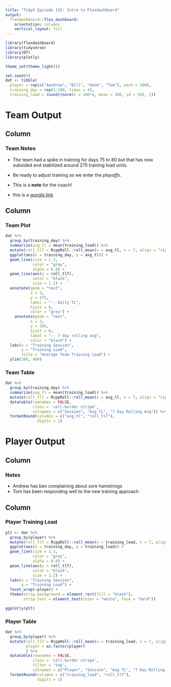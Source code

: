 ```yaml
---
title: "TidyX Episode 133: Intro to Flexdashboard"
output: 
  flexdashboard::flex_dashboard:
    orientation: columns
    vertical_layout: fill
---
```


```r
library(flexdashboard)
library(tidyverse)
library(DT)
library(plotly)

theme_set(theme_light())

set.seed(6)
dat <- tibble(
  player = rep(c("Aandrew", "Bill", "Hank", "Tom"), each = 100),
  training_day = rep(1:100, times = 4),
  training_load = round(rnorm(n = 100*4, mean = 300, sd = 50), 1))

```


Team Output
=======================================================================

Column {data-width=30}
-----------------------------------------------------------------------

### Team Notes

* The team had a spike in training for days 75 to 80 but that has now 
subsided and stabilized around 275 training load units.

* Be ready to adjust training as we enter the *playoffs*.

* This is a __note__ for the coach!

* this is a [google link](www.google.com)


Column {data-width=70}
-----------------------------------------------------------------------

### Team Plot

```r

dat %>%
  group_by(training_day) %>%
  summarize(avg_tl = mean(training_load)) %>%
  mutate(roll_tl7 = RcppRoll::roll_mean(x = avg_tl, n = 7, align = "right", fill = NA)) %>%
  ggplot(aes(x = training_day, y = avg_tl)) +
  geom_line(size = 1.2,
            color = "grey",
            alpha = 0.8) +
  geom_line(aes(y = roll_tl7),
            color = "black",
            size = 1.2) +
  annotate(geom = "text",
           x = 3,
           y = 375,
           label = "-- Daily TL",
           hjust = 0,
           color = "grey") +
    annotate(geom = "text",
           x = 3,
           y = 365,
           hjust = 0,
           label = "-- 7 day rolling avg",
           color = "black") +
  labs(x = "Training Session",
       y = "Training Load",
       title = "Average Team Training Load") +
  ylim(200, 400)

```


### Team Table

```r

dat %>%
  group_by(training_day) %>%
  summarize(avg_tl = mean(training_load)) %>%
  mutate(roll_tl7 = RcppRoll::roll_mean(x = avg_tl, n = 7, align = "right", fill = NA)) %>%
  datatable(rownames = FALSE,
            class = 'cell-border stripe',
            colnames = c("Session", "Avg TL", "7 Day Rolling Avg")) %>%
  formatRound(columns = c("avg_tl", "roll_tl7"),
              digits = 1)

```



Player Output
======================================================================

Column {data-width=20}
-----------------------------------------------------------------------

### Notes

* Andrew has ben complaining about sore hamstrings
* Tom has been responding well to the new training approach

Column {data-width=80}
-----------------------------------------------------------------------

### Player Training Load

```r

plt <- dat %>%
  group_by(player) %>%
  mutate(roll_tl7 = RcppRoll::roll_mean(x = training_load, n = 7, align = "right", fill = NA)) %>%
  ggplot(aes(x = training_day, y = training_load)) +
  geom_line(size = 1.2,
            color = "grey",
            alpha = 0.8) +
  geom_line(aes(y = roll_tl7),
            color = "black",
            size = 1.2) +
  labs(x = "Training Session",
       y = "Training Load") +
  facet_wrap(~player) +
  theme(strip.background = element_rect(fill = "black"),
        strip.text = element_text(color = "white", face = "bold"))

ggplotly(plt)

```

### Player Table

```r

dat %>%
  group_by(player) %>%
  mutate(roll_tl7 = RcppRoll::roll_mean(x = training_load, n = 7, align = "right", fill = NA),
         player = as.factor(player)
         ) %>% 
  datatable(rownames = FALSE,
            class = 'cell-border stripe',
            filter = 'top',
            colnames = c("Player", "Session", "Avg TL", "7 Day Rolling Avg")) %>%
  formatRound(columns = c("training_load", "roll_tl7"),
              digits = 1)

```

